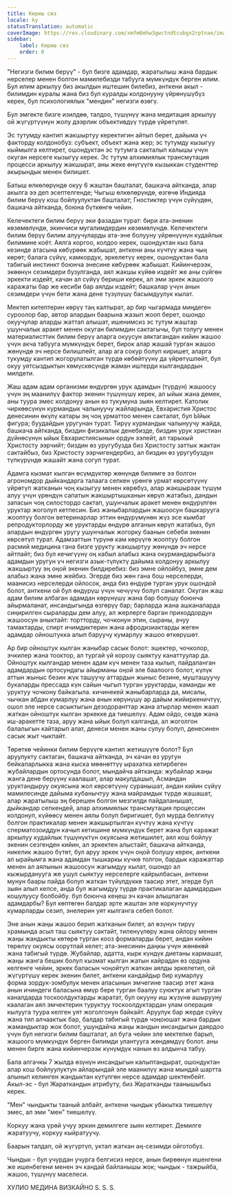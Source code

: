 ```yaml
---
title: Кириш сөз
locale: ky
statusTranslation: automatic
coverImage: https://res.cloudinary.com/xmfm6mhw3gwctndtcubgx2rptnae/image/upload/v1740337243/small_cover_educacion_fundamental_a051170f1c.webp
sidebar:
    label: Кириш сөз
    order: 0
---
```

"Негизги билим берүү" - бул бизге адамдар, жаратылыш жана бардык нерселер менен болгон мамилебизди табууга мүмкүндүк берген илим. Бул илим аркылуу биз акылдын иштешин билебиз, анткени акыл - билимдин куралы жана биз бул куралды колдонууну үйрөнүшүбүз керек, бул психологиялык "мендин" негизги өзөгү.

Бул эмгекте бизге изилдөө, талдоо, түшүнүү жана медитация аркылуу ой жүгүртүүнүн жолу дээрлик объективдүү түрдө үйрөтүлөт.

Эс тутумду кантип жакшыртуу керектигин айтып берет, дайыма үч факторду колдонобуз: субъект, объект жана жер; эс тутумду кызыгуу кыймылга келтирет, ошондуктан эс тутумга сакталып калышы үчүн окуган нерсеге кызыгуу керек. Эс тутум алхимиялык трансмутация процесси аркылуу жакшырат, аны жеке өнүгүүгө кызыккан студенттер акырындык менен билишет.

Батыш өлкөлөрүндө окуу 6 жаштан башталат, башкача айтканда, алар акылга ээ деп эсептелгенде; Чыгыш өлкөлөрүндө, өзгөчө Индияда билим берүү кош бойлуулуктан башталат; Гностиктер үчүн сүйүүдөн, башкача айтканда, боюна бүткөнгө чейин.

Келечектеги билим берүү эки фазадан турат: бири ата-эненин көзөмөлүндө, экинчиси мугалимдердин көзөмөлүндө. Келечектеги билим берүү билим алуучуларды ата-эне болууну үйрөнүүнүн кудайлык билимине коёт. Аялга коргоо, колдоо керек, ошондуктан кыз бала кезинде атасына көбүрөөк жабышат, анткени аны күчтүү жана чың көрөт; балага сүйүү, камкордук, эркелетүү керек, ошондуктан бала табигый инстинкт боюнча энесине көбүрөөк жабышат. Кийинчерээк, экөөнүн сезимдери бузулганда, аял жакшы күйөө издейт же аны сүйгөн эркекти издейт, качан ал сүйүү бериши керек, ал эми эркек жашоого каражаты бар же кесиби бар аялды издейт; башкалар үчүн анын сезимдери үчүн бети жана дене түзүлүшү басымдуулук кылат.

Мектеп китептерин көрүү таң калтырат, ар бир чыгармада миңдеген суроолор бар, автор алардын баарына жазып жооп берет, ошондо окуучулар аларды жаттап алышат, ишенимсиз эс тутум жаштар ушунчалык аракет менен окуган билимдин сактагычы, бул толугу менен материалисттик билим берүү аларга окуусун аяктагандан кийин жашоо үчүн акча табууга мүмкүндүк берет, бирок алар жашай турган жашоо жөнүндө эч нерсе билишпейт, алар ага сокур болуп киришет, аларга тукумду кантип жогорулатылган түрдө көбөйтүүнү да үйрөтүшпөйт, бул окуу уятсыздыктын көмүскөсүндө жаман иштерди кылгандардын милдети.

Жаш адам адам организми өндүргөн урук адамдын (түрдүн) жашоосу үчүн эң маанилүү фактор экенин түшүнүшү керек, ал ыйык жана демек, аны туура эмес колдонуу анын өз тукумуна зыян келтирет. Католик чиркөөсүнүн курмандык чалынуучу жайларында, Евхаристия Христос денесинин өкүлү катары эң чоң урматтоо менен сакталат, бул Ыйык фигура; буудайдын уругунан турат. Тирүү курмандык чалынуучу жайда, башкача айтканда, биздин физикалык денебизде, биздин урук христиан дүйнөсүнүн ыйык Евхаристиясынын ордун ээлейт, ал тарыхый Христосту ээрчийт; биздин өз уругубузда биз Христосту заттык жактан сактайбыз, биз Христосту ээрчигендербиз, ал биздин өз уругубуздун түпкүрүндө жашайт жана согуп турат.

Адамга кызмат кылган өсүмдүктөр жөнүндө билимге ээ болгон агрономдор дыйкандарга талаага сепкен үрөнгө урмат көрсөтүүнү үйрөтүп жатканын чоң кызыгуу менен көрөбүз, алар жакшыраак түшүм алуу үчүн үрөндүн сапатын жакшыртышканын көрүп жатабыз, дандын запасын чоң силостордо сактап, ушунчалык аракет менен өндүрүлгөн уруктар жоголуп кетпесин. Биз жаныбарлардын жашоосун башкарууга жооптуу болгон ветеринарлар эттин өндүрүмүнөн жүз эсе кымбат репродукторлорду же уруктарды өндүрө алганын көрүп жатабыз, бул алардын өндүргөн уругу ушунчалык жогорку баанын себеби экенин көрсөтүп турат. Адамзаттын түрүнө кам көрүүгө жооптуу болгон расмий медицина гана бизге урукту жакшыртуу жөнүндө эч нерсе айтпайт; биз бул кечигүүнү оң кабыл алабыз жана окурмандарыбызга адамдын уругун үч негизги азык-түлүктү дайыма колдонуу аркылуу жакшыртуу эң оңой экенин билдиребиз: биз эмне ойлойбуз, эмне дем алабыз жана эмне жейбиз. Эгерде биз жөн гана бош нерселерди, маанисиз нерселерди ойлосок, анда биз өндүрө турган урук ошондой болот, анткени ой бул өндүрүш үчүн чечүүчү болуп саналат. Окуган жаш адам билим албаган адамдан көрүнүшү жана бар болушу боюнча айырмаланат, инсандыгында өзгөрүү бар; барларда жана ашканаларда сиңирилген сыраларды дем алуу, ал жерлерге барган приходдордун жашоосун аныктайт: тортторду, чочконун этин, сыраны, ачуу тамактарды, спирт ичимдиктерин жана афродизиактарды жеген адамдар ойноштукка алып баруучу кумарлуу жашоо өткөрүшөт.

Ар бир ойноштук кылган жаныбар сасык болот: эшектер, чочколор, эчкилер жана тооктор, ал тургай үй корозу сыяктуу канаттуулар да. Ойноштук кылгандар менен адам күч менен таза кылып, пайдаланган адамдардын ортосундагы айырманы оңой эле баалоого болот, күлүк аттын жыныс безин жүк ташуучу аттардын жыныс безине, мушташуучу букаларды прессада күн сайын чыгып турган уруктарды, каманды же уруктуу чочкону байкагыла. кичинекей жаныбарларда да, мисалы, чычкан абдан кумарлуу жана анын көрүнүшү ар дайым жийиркеничтүү, ошол эле нерсе сасыктыгын дезодоранттар жана атырлар менен жаап жаткан ойноштук кылган эркекке да тиешелүү. Адам ойдо, сөздө жана иш-аракетте таза, аруу жана ыйык болуп калганда, ал жоголгон балалыгын кайтарып алат, денеси менен жаны сулуу болуп, денесинен сасык жыт чыкпайт.

Төрөткө чейинки билим берүүгө кантип жетишүүгө болот? Бул аруулукту сактаган, башкача айтканда, эч качан өз уругун бейкапарлыкка жана кыска мөөнөттүү ырахатка кетирбеген жубайлардын ортосунда болот, мындайча айтканда: жубайлар жаңы жанга дене берүүнү каалашат, алар макулдашып, Асмандан уруктандыруу окуясына жол көрсөтүүнү суранышат, андан кийин сүйүү мамилесинде дайыма кубанычтуу жана майрамдык түрдө жашашат, алар жаратылыш эң берешен болгон мезгилди пайдаланышат, дыйкандар сепкендей, алар алхимиялык трансмутация процессин колдонуп, күйөөсү менен аялы болуп биригишет, бул мурда белгилүү болгон практикалар менен жакшыртылган күчтүү жана күчтүү сперматозоиддун качып кетишине мүмкүндүк берет жана бул каражат аркылуу кудайлык түшүнүктүн окуясына жетишилет, аял кош бойлуу экенин сезгенден кийин, ал эркектен алыстайт, башкача айтканда, никелик жашоо бүтөт, бул аруу эркек үчүн оңой болушу керек, анткени ал ырайымга жана адамдан тышкаркы күчкө толгон, бардык каражаттар менен ал аялынын жашоосун жагымдуу кылат, ошондо ал кыжырданууга же ушул сыяктуу нерселерге кайрылбасын, анткени мунун баары пайда болуп жаткан түйүлдүккө таасир этет, эгерде бул зыян алып келсе, анда бул жагымдуу түрдө практикалаган адамдардын кошулуусу болбойбу. бул боюнча кеңеш эч качан алышпаган адамдарбы? Бул көптөгөн балдар эрте жаштан эле коркунучтуу кумарларды сезип, энелерин уят кылганга себеп болот.

Эне анын жаңы жашоо берип жатканын билет, ал өзүнүн тирүү храмында асыл таш сыяктуу сактайт, тиленүүлөрү жана ойлору менен жаңы жандыкты көтөрө турган кооз формаларды берет, андан кийин төрөлүү окуясы оорутпай келет; ата-энесинин даңкы үчүн жөнөкөй жана табигый түрдө. Жубайлар, адатта, кырк күндүк диетаны кармашат, жаңы жанга бешик болуп кызмат кылган жатын кайрадан өз ордуна келгенге чейин, эркек баласын чоңойтуп жаткан аялды эркелетип, ой жүгүртүшү керек экенин билет, анткени кандайдыр бир кумарлуу форма зордук-зомбулук менен апасынын эмчегине таасир этет жана анын ичиндеги баласына өмүр бере турган баалуу суюктук агып турган каналдарда тоскоолдуктарды жаратат, бул окууну иш жүзүнө ашырууну каалаган аял эмчектерин туруктуу тоскоолдуктардан улам операция кылууга туура келген уят жоголгонун байкайт. Аруулук бар жерде сүйүү жана тил алчаактык бар, балдар табигый түрдө чоңоюшат жана бардык жамандыктар жок болот, ушундайча жаңы жандын инсандыгын даярдоо үчүн бул негизги билим башталат, ал буга чейин эле мектепке барып, жашоого мүмкүндүк берген билимди улантууга жөндөмдүү болот. аны менен бирге жана кийинчерээк күнүмдүк нанын өз алдынча табуу.

Бала алгачкы 7 жылда өзүнүн инсандыгын калыптандырат, ошондуктан алар кош бойлуулуктун айларындай эле маанилүү жана мындай шартта алынып келинген жандыктан күтүлгөн нерсе адамдар шектенбейт. Акыл-эс - бул Жараткандын атрибуту, биз Жаратканды таанышыбыз керек.

"Мен" чындыкты тааный албайт, анткени чындык убакытка тиешелүү эмес, ал эми "мен" тиешелүү.

Коркуу жана үрөй учуу эркин демилгеге зыян келтирет. Демилге жаратуучу, коркуу кыйратуучу.

Баарын талдап, ой жүгүртүп, уктап жаткан аң-сезимди ойготобуз.

Чындык - бул учурдан учурга белгисиз нерсе, анын бирөөнүн ишенгени же ишенбегени менен эч кандай байланышы жок; чындык - тажрыйба, жашоо, түшүнүү маселеси.

ХУЛИО МЕДИНА ВИЗКАЙНО
S. S. S.
